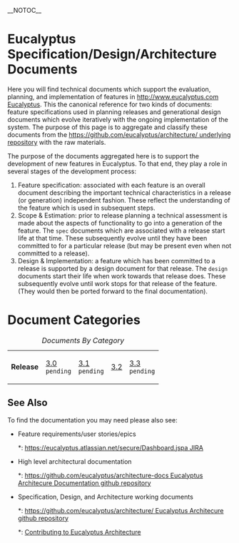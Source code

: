 __NOTOC__
= Eucalyptus Specification/Design/Architecture Documents =
Here you will find technical documents which support the evaluation, planning, and implementation of features in [[http://www.eucalyptus.com Eucalyptus]].  
This the canonical reference for two kinds of documents:  feature specifications used in planning releases and generational design documents which evolve iteratively with the ongoing implementation of the system.  
The purpose of this page is to aggregate and classify these documents from the [[https://github.com/eucalyptus/architecture/ underlying repository]] with the raw materials.  

The purpose of the documents aggregated here is to support the development of new features in Eucalyptus.  To that end, they play a role in several stages of the development process:
# Feature specification:  associated with each feature is an overall document describing the important technical characteristics in a release (or generation) independent fashion.  These reflect the understanding of the feature which is used in subsequent steps.
# Scope & Estimation:  prior to release planning a technical assessment is made about the aspects of functionality to go into a generation of the feature.  The <code>spec</code> documents which are associated with a release start life at that time.  These subsequently evolve until they have been committed to for a particular release (but may be present even when not committed to a release).
# Design & Implementation:  a feature which has been committed to a release is supported by a design document for that release.  The <code>design</code> documents start their life when work towards that release does.  These subsequently evolve until work stops for that release of the feature.  (They would then be ported forward to the final documentation).

= Document Categories =
{| style="width: 90%"
|+ ''Documents By Category''
| '''Release'''
| [[tag:rls-3.0|3.0]]<br/><code>pending</code>
| [[tag:rls-3.1|3.1]]<br/><code>pending</code>
| [[tag:rls-3.2|3.2]]
| [[tag:rls-3.3|3.3]]<br/><code>pending</code>
|} 


== See Also ==
To find the documentation you may need please also see:
* Feature requirements/user stories/epics
**: [[https://eucalyptus.atlassian.net/secure/Dashboard.jspa JIRA]]
* High level architectural documentation
**: [[https://github.com/eucalyptus/architecture-docs Eucalyptus Architecure Documentation github repository]]
* Specification, Design, and Architecture working documents
**: [[https://github.com/eucalyptus/architecture/ Eucalyptus Architecure github repository]]
**: [[contributing|Contributing to Eucalyptus Architecture]]